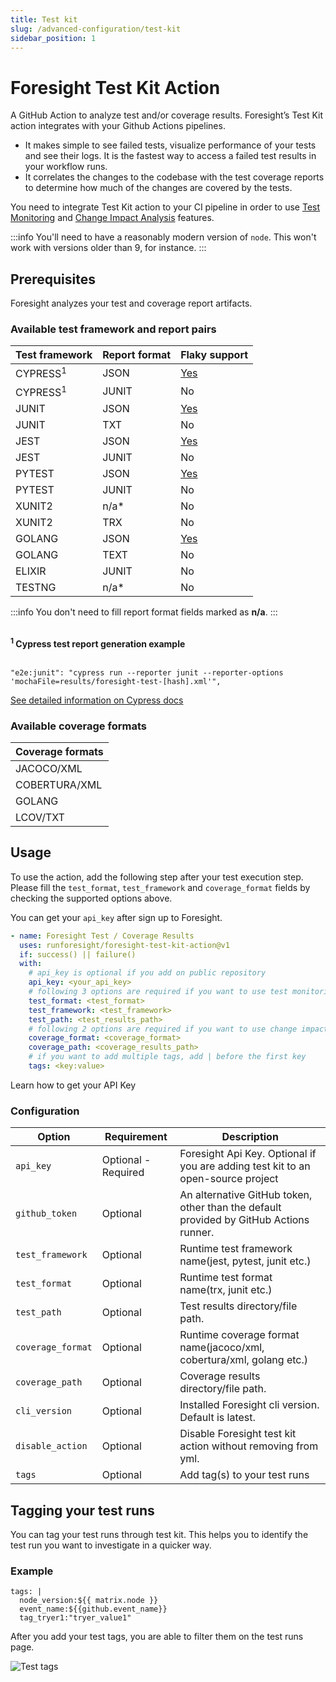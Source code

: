 ```yaml
---
title: Test kit
slug: /advanced-configuration/test-kit
sidebar_position: 1
---
```


# Foresight Test Kit Action

A GitHub Action to analyze test and/or coverage results. Foresight’s Test Kit action integrates with your Github Actions pipelines.
- It makes simple to see failed tests, visualize performance of your tests and see their logs. It is the fastest way to access a failed test results in your workflow runs.
- It correlates the changes to the codebase with the test coverage reports to determine how much of the changes are covered by the tests.

You need to integrate Test Kit action to your CI pipeline in order to use [Test Monitoring](https://foresight.docs.thundra.io/features/test-runs) and 
[Change Impact Analysis](https://foresight.docs.thundra.io/features/analyze-code-change-impact) features.

:::info
You'll need to have a reasonably modern version of `node`. This won't work with versions older than 9, for instance.
:::

## Prerequisites
Foresight analyzes your test and coverage report artifacts. 

### Available test framework and report pairs

| Test framework | Report format  | Flaky support |
|----------------|----------------|----------------|
|CYPRESS<sup>1</sup>|JSON| [Yes](/features/flaky-tests#cypress) |
|CYPRESS<sup>1</sup>|JUNIT| No |
|JUNIT|JSON| [Yes](/features/flaky-tests#cypress) | 
|JUNIT|TXT| No |
|JEST|JSON| [Yes](/features/flaky-tests#jest) | 
|JEST|JUNIT| No | 
|PYTEST|JSON| [Yes](/features/flaky-tests#pytest) |
|PYTEST|JUNIT| No |
|XUNIT2|n/a*| No |
|XUNIT2|TRX| No |
|GOLANG|JSON| [Yes](/features/flaky-tests#golang) |
|GOLANG|TEXT| No |
|ELIXIR|JUNIT| No |
|TESTNG|n/a*| No |

:::info
You don't need to fill report format fields marked as **n/a**.
:::

<br/>
<strong><sup>1</sup>  Cypress test report generation example</strong>
<br/>
<br/>

```
"e2e:junit": "cypress run --reporter junit --reporter-options 'mochaFile=results/foresight-test-[hash].xml'",
```
[See detailed information on Cypress docs](https://docs.cypress.io/guides/tooling/reporters)

### Available coverage formats

| Coverage formats  |
|----------------|
|JACOCO/XML|
|COBERTURA/XML|
|GOLANG|
|LCOV/TXT|

## Usage

To use the action, add the following step after your test execution step. Please fill the `test_format`, `test_framework` and `coverage_format` fields by checking the supported options above.

You can get your `api_key` after sign up to Foresight.

```yaml
- name: Foresight Test / Coverage Results
  uses: runforesight/foresight-test-kit-action@v1
  if: success() || failure()
  with:
    # api_key is optional if you add on public repository 
    api_key: <your_api_key> 
    # following 3 options are required if you want to use test monitoring features
    test_format: <test_format>
    test_framework: <test_framework>
    test_path: <test_results_path> 
    # following 2 options are required if you want to use change impact analysis
    coverage_format: <coverage_format>  
    coverage_path: <coverage_results_path>
    # if you want to add multiple tags, add | before the first key
    tags: <key:value>
```



<Card title="Get your API key" target="/how-to/get-api-key">
  Learn how to get your API Key
</Card>



### Configuration

| Option                | Requirement       | Description
| ---                   | ---               | ---
| `api_key`        | Optional - Required          |  Foresight Api Key. Optional if you are adding test kit to an open-source project
| `github_token`        | Optional          | An alternative GitHub token, other than the default provided by GitHub Actions runner.
| `test_framework`      | Optional          | Runtime test framework name(jest, pytest, junit etc.)
| `test_format`      | Optional          | Runtime test format name(trx, junit etc.)
| `test_path`       | Optional              | Test results directory/file path.
| `coverage_format`      | Optional          | Runtime coverage format name(jacoco/xml, cobertura/xml, golang etc.)
| `coverage_path`       | Optional              | Coverage results directory/file path.
| `cli_version`       | Optional              | Installed Foresight cli version. Default is latest.
| `disable_action`       | Optional              | Disable Foresight test kit action without removing from yml.
| `tags`       | Optional              | Add tag(s) to your test runs

## Tagging your test runs

You can tag your test runs through test kit. This helps you to identify the test run you want to investigate in a quicker way.

### Example
```
tags: | 
  node_version:${{ matrix.node }}
  event_name:${{github.event_name}}
  tag_tryer1:"tryer_value1"
```

After you add your test tags, you are able to filter them on the test runs page.

![Test tags](/img/configuration/test-tags.gif)